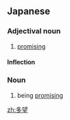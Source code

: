 ==Japanese==
{{ja-kanjitab|た|ぼう|yomi=o}}

===Adjectival noun===
{{ja-adj|decl=な|たぼう}}

# [[promising]]

====Inflection====
{{ja-na|たぼう}}

===Noun===
{{ja-noun|たぼう}}

# being [[promising]]

[[zh:多望]]
